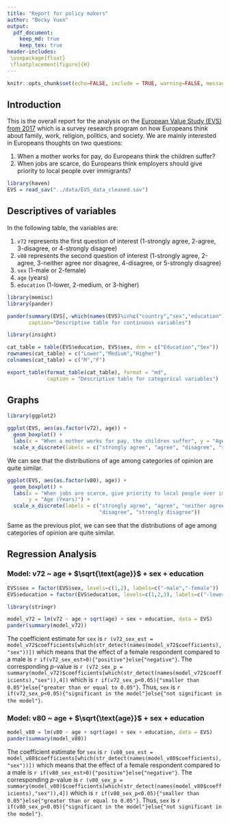 ```yaml
---
title: "Report for policy makers"
author: "Becky Yuen"
output:
  pdf_document:
    keep_md: true
    keep_tex: true
header-includes:
 \usepackage{float}
 \floatplacement{figure}{H}
---
```


```r
knitr::opts_chunk$set(echo=FALSE, include = TRUE, warning=FALSE, message=FALSE)
```

## Introduction

This is the overall report for the analysis on the [European Value Study (EVS) from 2017](https://search.gesis.org/research_data/ZA7500) which is a survey research program on how Europeans think about family, work, religion, politics, and society. We are mainly interested in Europeans thoughts on two questions:

1. When a mother works for pay, do Europeans think the children suffer?
2. When jobs are scarce, do Europeans think employers should give priority to local people over immigrants?

```r
library(haven)
EVS = read_sav("../data/EVS_data_cleaned.sav")
```

## Descriptives of variables

In the following table, the variables are:

1. `v72` represents the first question of interest (1-strongly agree, 2-agree, 3-disagree, or 4-strongly disagree)
2. `v80` represents the second question of interest (1-strongly agree, 2-agree, 3-neither agree nor disagree, 4-disagree, or 5-strongly disagree)
3. `sex` (1-male or 2-female)
4. `age` (years)
5. `education` (1-lower, 2-medium, or 3-higher)

```r
library(memisc)
library(pander)

pander(summary(EVS[,-which(names(EVS)%in%c("country","sex","education"))]), 
       caption="Descriptive table for continuous variables")
```

```r
library(insight)

cat_table = table(EVS$education, EVS$sex, dnn = c("Education","Sex"))
rownames(cat_table) = c("Lower","Medium","Higher")
colnames(cat_table) = c("M","F")

export_table(format_table(cat_table), format = "md", 
             caption = "Descriptive table for categorical variables")
```


## Graphs

```r
library(ggplot2)

ggplot(EVS, aes(as.factor(v72), age)) + 
  geom_boxplot() + 
  labs(x = "When a mother works for pay, the children suffer", y = "Age (Years)") + 
  scale_x_discrete(labels = c("strongly agree", "agree", "disagree", "strongly disagree"))
```

We can see that the distributions of age among categories of opinion are quite similar.\

```r
ggplot(EVS, aes(as.factor(v80), age)) + 
  geom_boxplot() + 
  labs(x = "When jobs are scarce, give priority to local people over immigrants", 
       y = "Age (Years)") + 
  scale_x_discrete(labels = c("strongly agree", "agree", "neither agree nor disagree", 
                              "disagree", "strongly disagree"))
```

Same as the previous plot, we can see that the distributions of age among categories of opinion are quite similar.

## Regression Analysis

### Model: v72 ~ age + $\sqrt{\text{age}}$ + sex + education

```r
EVS$sex = factor(EVS$sex, levels=c(1,2), labels=c("-male","-female"))
EVS$education = factor(EVS$education, levels=c(1,2,3), labels=c("-lower","-medium","-higher"))
```

```r
library(stringr)
```

```r
model_v72 = lm(v72 ~ age + sqrt(age) + sex + education, data = EVS)
pander(summary(model_v72))
```

The coefficient estimate for `sex` is `r (v72_sex_est = model_v72$coefficients[which(str_detect(names(model_v72$coefficients),"sex"))])` which means that the effect of a female respondent compared to a male is `r if(v72_sex_est>0){"positive"}else{"negative"}`. The corresponding $p$-value is `r (v72_sex_p = summary(model_v72)$coefficients[which(str_detect(names(model_v72$coefficients),"sex")),4])` which is `r if(v72_sex_p<0.05){"smaller than 0.05"}else{"greater than or equal to 0.05"}`. Thus, `sex` is `r if(v72_sex_p<0.05){"significant in the model"}else{"not significant in the model"}`.

### Model: v80 ~ age + $\sqrt{\text{age}}$ + sex + education

```r
model_v80 = lm(v80 ~ age + sqrt(age) + sex + education, data = EVS)
pander(summary(model_v80))
```

The coefficient estimate for `sex` is `r (v80_sex_est = model_v80$coefficients[which(str_detect(names(model_v80$coefficients),"sex"))])` which means that the effect of a female respondent compared to a male is `r if(v80_sex_est>0){"positive"}else{"negative"}`. The corresponding $p$-value is `r (v80_sex_p = summary(model_v80)$coefficients[which(str_detect(names(model_v80$coefficients),"sex")),4])` which is `r if(v80_sex_p<0.05){"smaller than 0.05"}else{"greater than or equal to 0.05"}`. Thus, `sex` is `r if(v80_sex_p<0.05){"significant in the model"}else{"not significant in the model"}`.

